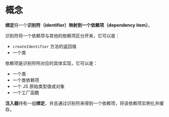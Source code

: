 # 概念

**绑定**将一个**识别符（identifier）**映射到一个**依赖项（dependency item）**。

识别符将一个依赖项与其他的依赖项区分开来，它可以是：

* `createIdentifier` 方法的返回值
* 一个类

依赖项是识别符所对应的具体实现，它可以是：

* 一个类
* 一个类依赖项
* 一个 JS 原始类型值或对象
* 一个工厂函数

**注入器**持有一组**绑定**，并且通过识别符来得到一个依赖项，将该依赖项实例化并缓存。
